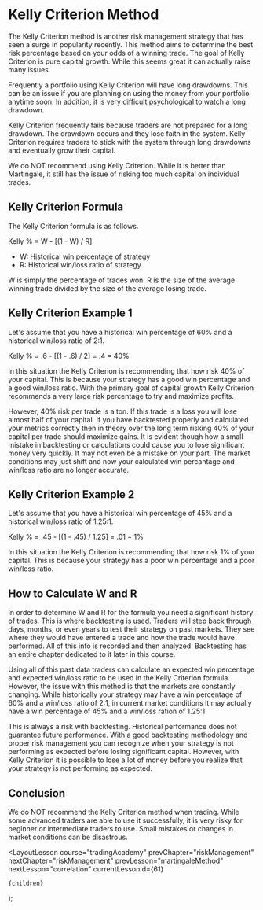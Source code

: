 
# Kelly Criterion Method

The Kelly Criterion method is another risk management strategy that has seen a surge in popularity recently. This method
aims to determine the best risk percentage based on your odds of a winning trade. The goal of Kelly Criterion is pure capital
growth. While this seems great it can actually raise many issues.

Frequently a portfolio using Kelly Criterion will have long drawdowns. This can be an issue if you are planning on using
the money from your portfolio anytime soon. In addition, it is very difficult psychological to watch a long drawdown.

Kelly Criterion frequently fails because traders are not prepared for a long drawdown. The drawdown occurs and they lose faith
in the system. Kelly Criterion requires traders to stick with the system through long drawdowns and eventually grow their
capital.

We do NOT recommend using Kelly Criterion. While it is better than Martingale, it still has the issue of risking too much
capital on individual trades.

## Kelly Criterion Formula

The Kelly Criterion formula is as follows.

Kelly % = W - [(1 - W) / R]

- W: Historical win percentage of strategy
- R: Historical win/loss ratio of strategy

W is simply the percentage of trades won. R is the size of the average winning trade divided by the size of the average
losing trade.

## Kelly Criterion Example 1

Let's assume that you have a historical win percentage of 60% and a historical win/loss ratio of 2:1.

Kelly % = .6 - [(1 - .6) / 2] = .4 = 40%

In this situation the Kelly Criterion is recommending that how risk 40% of your capital. This is because your strategy has
a good win percentage and a good win/loss ratio. With the primary goal of capital growth Kelly Criterion recommends a very
large risk percentage to try and maximize profits.

However, 40% risk per trade is a ton. If this trade is a loss you will lose almost half of your capital. If you have
backtested properly and calculated your metrics correctly then in theory over the long term risking 40% of your capital per
trade should maximize gains. It is evident though how a small mistake in backtesting or calculations could cause you to lose
significant money very quickly. It may not even be a mistake on your part. The market conditions may just shift and now your
calculated win percantage and win/loss ratio are no longer accurate.

## Kelly Criterion Example 2

Let's assume that you have a historical win percentage of 45% and a historical win/loss ratio of 1.25:1.

Kelly % = .45 - [(1 - .45) / 1.25] = .01 = 1%

In this situation the Kelly Criterion is recommending that how risk 1% of your capital. This is because your strategy has
a poor win percentage and a poor win/loss ratio.

## How to Calculate W and R

In order to determine W and R for the formula you need a significant history of trades. This is where backtesting is used.
Traders will step back through days, months, or even years to test their strategy on past markets. They see where they would
have entered a trade and how the trade would have performed. All of this info is recorded and then analyzed. Backtesting has
an entire chapter dedicated to it later in this course.

Using all of this past data traders can calculate an expected win percentage and expected win/loss ratio to be used in
the Kelly Criterion formula. However, the issue with this method is that the markets are constantly changing. While historically
your strategy may have a win percentage of 60% and a win/loss ratio of 2:1, in current market conditions it may actually
have a win percentage of 45% and a win/loss ration of 1.25:1.

This is always a risk with backtesting. Historical performance does not guarantee future performance. With a good backtesting
methodology and proper risk management you can recognize when your strategy is not performing as expected before losing
significant capital. However, with Kelly Criterion it is possible to lose a lot of money before you realize that your
strategy is not performing as expected.

## Conclusion

We do NOT recommend the Kelly Criterion method when trading. While some advanced traders are able to use it successfully,
it is very risky for beginner or intermediate traders to use. Small mistakes or changes in market conditions can be
disastrous.

  <LayoutLesson
    course="tradingAcademy"
    prevChapter="riskManagement"
    nextChapter="riskManagement"
    prevLesson="martingaleMethod"
    nextLesson="correlation"
    currentLessonId={61}
  >
    {children}
  </LayoutLesson>
);
